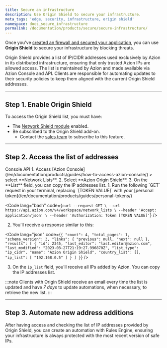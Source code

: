 ```yaml
---
title: Secure an infrastructure
description: Use Origin Shield to secure your infrastructure.
meta_tags: 'edge, security, infrastructure, origin shield'
namespace: docs_secure_infrastructure
permalink: /documentation/products/secure/secure-infrastructure/
---
```



Once you've [created an firewall and secured your application](/en/documentation/products/secure/secure-application/), you can use **Origin Shield** to secure your infrastructure by blocking threats.

Origin Shield provides a list of IP/CIDR addresses used exclusively by Azion in its distributed infrastructure, ensuring that only trusted Azion IPs are allowed access. The list is maintained by Azion and made available via Azion Console and API. Clients are responsible for automating updates to their security policies to keep them aligned with the current Origin Shield addresses.

---

## Step 1. Enable Origin Shield

To access the Origin Shield list, you must have:

- The [Network Shield module](/en/documentation/products/guides/secure/edge-firewall-configure-main-settings/#modules) enabled.
- Be subscribed to the Origin Shield add-on.
  - Contact the [sales team](https://www.azion.com/en/contact-sales/) to subscribe to this feature.

---

## Step 2. Access the list of addresses

<Tabs client:visible>
    <Fragment slot="tab.console">Console</Fragment>
    <Fragment slot="tab.api">API</Fragment>

<Fragment slot="panel.console">
1. Access [Azion Console](/en/documentation/products/guides/how-to-access-azion-console/) > select **Network Lists**.
2. Select **Azion Origin Shield**.
3. On the **List** field, you can copy the IP addresses list.
</Fragment>

<Fragment slot="panel.api">
1. Run the following `GET` request in your terminal, replacing `[TOKEN VALUE]` with your [personal token](/en/documentation/products/guides/personal-tokens/)

<Code lang="bash" code={`
curl --request GET \
  --url https://api.azion.com/v4/workspace/network_lists \
  --header 'Accept: application/json' \
  --header 'Authorization: Token [TOKEN VALUE]'
`} />

2. You'll receive a response similar to this:

<Code lang="json" code={`
{
  "count": 4,
  "total_pages": 1,
  "schema_version": 3,
  "links": {
    "previous": null,
    "next": null
  },
  "results": [
    {
      "id": 2345,
      "last_editor": "last.editor@azion.com",
      "last_modified": "2023-03-27T21:19:27.996870Z",
      "list_type": "ip_cidr",
      "name": "Azion Origin Shield",
      "country_list": [],
      "ip_list": [
        "192.168.0.5"
      ]
    }
  ]
}
`} />

3. On the `ip_list` field, you'll receive all IPs added by Azion. You can copy the IP addresses list.
</Fragment>

</Tabs>

:::note
Clients with Origin Shield receive an email every time the list is updated and have *7 days* to update automations, when necessary, to retrieve the new list.
:::

---

## Step 3. Automate new address additions

After having access and checking the list of IP addresses provided by Origin Shield, you can create an automation with Rules Engine, ensuring your infrastructure is always protected with the most recent version of safe IPs.
